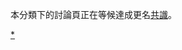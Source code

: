 {{Empty category}}
本分類下的討論頁正在等候達成更名[[Wikipedia:共識|共識]]。

{{purge|-{zh-cn:刷新;zh-tw:重新整理;}-}}

[[Category:移動請求|*]]